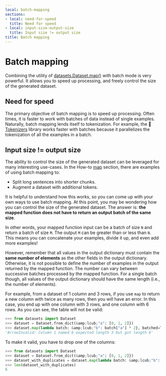```yaml
---
local: batch-mapping
sections:
- local: need-for-speed
  title: Need for speed
- local: input-size-output-size
  title: Input size != output size
title: Batch mapping
---
```

<script>
</script>
<h1 id="batch-mapping">Batch mapping</h1>

Combining the utility of [datasets.Dataset.map()](/docs/datasets/master/en/package_reference/main_classes#datasets.Dataset.map) with batch mode is very powerful. It allows you to speed up processing, and freely control the size of the generated dataset. 

<h2 id="need-for-speed">Need for speed</h2>

The primary objective of batch mapping is to speed up processing. Often times, it is faster to work with batches of data instead of single examples. Naturally, batch mapping lends itself to tokenization. For example, the 🤗 [Tokenizers](https://huggingface.co/docs/tokenizers/python/latest/) library works faster with batches because it parallelizes the tokenization of all the examples in a batch.

<h2 id="input-size-output-size">Input size != output size</h2>

The ability to control the size of the generated dataset can be leveraged for many interesting use-cases. In the How-to [map](#map) section, there are examples of using batch mapping to:

- Split long sentences into shorter chunks.
- Augment a dataset with additional tokens.

It is helpful to understand how this works, so you can come up with your own ways to use batch mapping. At this point, you may be wondering how you can control the size of the generated dataset. The answer is: **the mapped function does not have to return an output batch of the same size**.

In other words, your mapped function input can be a batch of size `N` and return a batch of size `M`. The output `M` can be greater than or less than `N`. This means you can concatenate your examples, divide it up, and even add more examples!

However, remember that all values in the output dictionary must contain the **same number of elements** as the other fields in the output dictionary. Otherwise, it is not possible to define the number of examples in the output returned by the mapped function. The number can vary between successive batches processed by the mapped function. For a single batch though, all values of the output dictionary should have the same length (i.e., the number of elements).

For example, from a dataset of 1 column and 3 rows, if you use `map` to return a new column with twice as many rows, then you will have an error.
In this case, you end up with one column with 3 rows, and one column with 6 rows. As you can see, the table will not be valid:

```py
>>> from datasets import Dataset
>>> dataset = Dataset.from_dict(&amp;lcub;"a": [0, 1, 2]})
>>> dataset.map(lambda batch: &amp;lcub;"b": batch["a"] * 2}, batched=True)  # new column with 6 elements: [0, 1, 2, 0, 1, 2]
'ArrowInvalid: Column 1 named b expected length 3 but got length 6'
```

To make it valid, you have to drop one of the columns:

```py
>>> from datasets import Dataset
>>> dataset = Dataset.from_dict(&amp;lcub;"a": [0, 1, 2]})
>>> dataset_with_duplicates = dataset.map(lambda batch: &amp;lcub;"b": batch["a"] * 2}, remove_columns=["a"], batched=True)
>>> len(dataset_with_duplicates)
6
```
